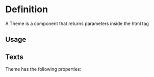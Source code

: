 

<Meta of={ThemeStories} />

# Definition

A Theme is a component that returns parameters inside the html tag

## Usage

## Texts

Theme has the following properties:

<Canvas of={ThemeStories.Basic} />

<Controls />
